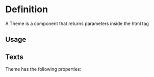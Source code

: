 

<Meta of={ThemeStories} />

# Definition

A Theme is a component that returns parameters inside the html tag

## Usage

## Texts

Theme has the following properties:

<Canvas of={ThemeStories.Basic} />

<Controls />
